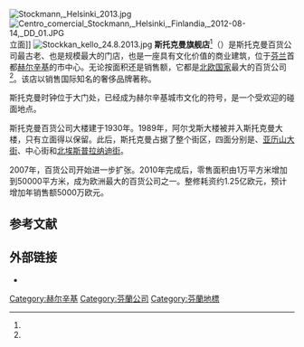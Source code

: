 [[File:Stockmann,_Helsinki_2013.jpg|thumb]]
[[File:Centro_comercial_Stockmann,_Helsinki,_Finlandia,_2012-08-14,_DD_01.JPG|thumb]]立面]]
[[File:Stockkan_kello_24.8.2013.jpg|thumb]]
'''斯托克曼旗舰店'''<ref name="中文名"/>（{{lang-fi|Stockmannin Helsingin keskustan tavaratalo}}）是斯托克曼百货公司最古老、也是规模最大的门店，也是一座具有文化价值的商业建筑，位于[[芬兰|芬兰]]首都[[赫尔辛基|赫尔辛基]]的市中心。无论按面积还是销售额，它都是[[北欧国家|北欧国家]]最大的百货公司<ref name="中文名"/>。该店以销售国际知名的奢侈品牌著称。

斯托克曼时钟位于大门处，已经成为赫尔辛基城市文化的符号，是一个受欢迎的碰面地点。

斯托克曼百货公司大楼建于1930年。1989年，阿尔戈斯大楼被并入斯托克曼大楼，只有立面得以保留。此后，斯托克曼占据了整个街区，四面分别是{{link-fi|曼纳海姆路|Mannerheimintie (Helsinki)}}、[[亚历山大街|亚历山大街]]、中心街和[[埃斯普拉纳迪|北埃斯普拉纳迪街]]。

2007年，百货公司开始进一步扩张。2010年完成后，零售面积由1万平方米增加到50000平方米，成为欧洲最大的百货公司之一。整修耗资约1.25亿欧元，预计增加年销售额5000万欧元。

== 参考文献 ==
{{Reflist|30em|refs=
<ref name="中文名">{{cite web | url = https://info.stockmann.com/info/stockmann-in-brief/?lang=zh-hans | title = 参观斯托克曼 | language = zh | publisher = 斯托克曼 | accessdate = 2018-11-25 | archive-date = 2021-01-18 | archive-url = https://web.archive.org/web/20210118190159/https://info.stockmann.com/info/stockmann-in-brief/?lang=zh-hans | dead-url = no }}</ref>
}}

== 外部链接 ==
{{commonscat|Stockmann (Helsinki)}}
* {{Official website|https://www.stockmann.com/}}

{{coord|60|10|06|N|024|56|32|E|region:FI_type:landmark_source:fiwiki|display=title}}
{{赫尔辛基城市景观}}

[[Category:赫尔辛基|Category:赫尔辛基]]
[[Category:芬蘭公司|Category:芬蘭公司]]
[[Category:芬蘭地標|Category:芬蘭地標]]